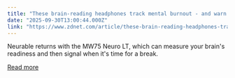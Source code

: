 ```yaml
---
title: "These brain-reading headphones track mental burnout - and warn you before exhaustion hits"
date: "2025-09-30T13:00:44.000Z"
link: "https://www.zdnet.com/article/these-brain-reading-headphones-track-mental-burnout-and-warn-you-before-exhaustion-hits/"
---
```


Neurable returns with the MW75 Neuro LT, which can measure your brain's readiness and then signal when it's time for a break.

[Read more](https://www.zdnet.com/article/these-brain-reading-headphones-track-mental-burnout-and-warn-you-before-exhaustion-hits/)
